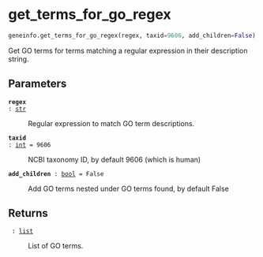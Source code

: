 # get_terms_for_go_regex { #geneinfo.get_terms_for_go_regex }

```python
geneinfo.get_terms_for_go_regex(regex, taxid=9606, add_children=False)
```

Get GO terms for terms matching a regular expression in their description string.

## Parameters {.doc-section .doc-section-parameters}

<code>[**regex**]{.parameter-name} [:]{.parameter-annotation-sep} [[str](`str`)]{.parameter-annotation}</code>

:   Regular expression to match GO term descriptions.

<code>[**taxid**]{.parameter-name} [:]{.parameter-annotation-sep} [[int](`int`)]{.parameter-annotation} [ = ]{.parameter-default-sep} [9606]{.parameter-default}</code>

:   NCBI taxonomy ID, by default 9606 (which is human)

<code>[**add_children**]{.parameter-name} [:]{.parameter-annotation-sep} [[bool](`bool`)]{.parameter-annotation} [ = ]{.parameter-default-sep} [False]{.parameter-default}</code>

:   Add GO terms nested under GO terms found, by default False

## Returns {.doc-section .doc-section-returns}

<code>[]{.parameter-name} [:]{.parameter-annotation-sep} [[list](`list`)]{.parameter-annotation}</code>

:   List of GO terms.